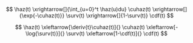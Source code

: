
$$
\haz(t) \xrightarrow[]{\int_{u=0}^t \haz(u)du} \cuhaz(t)
\xrightarrow[]{\exp{-\cuhaz(t)}} \surv(t)
\xrightarrow[]{1-\surv(t)} \cdf(t)
$$

$$
\haz(t) \xleftarrow[\deriv{t}\cuhaz(t)]{} \cuhaz(t)
\xleftarrow[-\log{\surv(t)}]{} \surv(t)
\xleftarrow[1-\cdf(t)]{} \cdf(t)
$$

